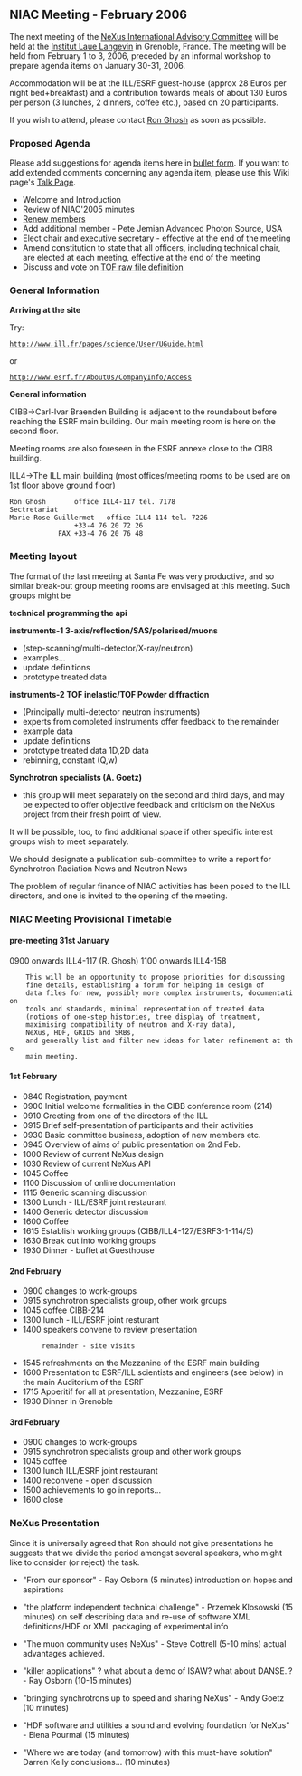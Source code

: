 ==NIAC Meeting - February 2006==
The next meeting of the  [[NIAC | NeXus International Advisory Committee]] will be held at the [http://www.ill.fr Institut Laue Langevin] in Grenoble, France. The meeting will be held from February 1 to 3, 2006, preceded by an informal workshop to prepare agenda items on January 30-31, 2006.

Accommodation will be at the ILL/ESRF guest-house (approx 28 Euros per night bed+breakfast)  and a contribution towards meals of about 130 Euros per person (3 lunches, 2 dinners, coffee etc.), based on 20 participants.

If you wish to attend, please contact [mailto:ghosh@ill.fr Ron Ghosh] as soon as possible.

===Proposed Agenda===
Please add suggestions for agenda items here in [[Help:Editing#Lists | bullet form]].  If you want to add extended comments concerning any agenda item, please use this Wiki page's [[Talk:NIAC_Meetings | Talk Page]].
* Welcome and Introduction
* Review of NIAC'2005 minutes
* [[Membership Dates|Renew members]]
* Add additional member - Pete Jemian Advanced Photon Source, USA
* Elect [[Nominees for officers|chair and executive secretary]] - effective at the end of the meeting
* Amend constitution to state that all officers, including technical chair, are elected at each meeting, effective at the end of the meeting
* Discuss and vote on [[TOFRaw|TOF raw file definition]]

===General Information===



'''Arriving at the site'''

Try:
 http://www.ill.fr/pages/science/User/UGuide.html
or
 http://www.esrf.fr/AboutUs/CompanyInfo/Access

'''General information'''

CIBB->Carl-Ivar Braenden Building is adjacent to
the roundabout before reaching the ESRF main
building. Our main meeting room is here on the second floor.

Meeting rooms are also foreseen in the ESRF annexe close to
the CIBB building.


ILL4->The ILL main building
(most offices/meeting rooms to be used are on 1st floor
above ground floor)

<pre>
Ron Ghosh		office ILL4-117 tel. 7178
Sectretariat
Marie-Rose Guillermet 	office ILL4-114 tel. 7226
				+33-4 76 20 72 26
			FAX	+33-4 76 20 76 48
</pre>

===Meeting layout===

The format of the last meeting at Santa Fe was very
productive, and so similar break-out group meeting
rooms are envisaged at this meeting.  Such groups might be

'''technical         programming the api'''

'''instruments-1     3-axis/reflection/SAS/polarised/muons '''
* (step-scanning/multi-detector/X-ray/neutron)
* examples...
* update definitions
* prototype treated data

'''instruments-2     TOF inelastic/TOF Powder diffraction'''
* (Principally multi-detector neutron instruments)
* experts from completed instruments offer feedback to the remainder
* example data
* update definitions
* prototype treated data 1D,2D data
* rebinning, constant (Q,w)

'''Synchrotron specialists (A. Goetz)'''
* this group will meet separately on the second and third days, and may be expected to offer objective feedback         and criticism on the NeXus project from their fresh point of view.

It will be possible, too, to find additional space if other specific interest groups wish to meet separately.

We should designate a publication sub-committee to write a report for Synchrotron Radiation News and Neutron News 

The problem of regular finance of NIAC activities has been posed to the ILL directors, and one is invited  to the opening of
the meeting.

===NIAC Meeting Provisional Timetable===

====pre-meeting 31st January====


0900 onwards ILL4-117 (R. Ghosh)
1100 onwards ILL4-158

     This will be an opportunity to propose priorities for discussing
     fine details, establishing a forum for helping in design of
     data files for new, possibly more complex instruments, documentation
     tools and standards, minimal representation of treated data
     (notions of one-step histories, tree display of treatment,
     maximising compatibility of neutron and X-ray data),
     NeXus, HDF, GRIDS and SRBs, 
     and generally list and filter new ideas for later refinement at the 
     main meeting.

====1st February====
* 0840 Registration, payment
* 0900 Initial welcome formalities in the CIBB conference room (214)
* 0910 Greeting from one of the directors of the ILL 
* 0915	Brief self-presentation of participants and their activities
* 0930 Basic committee business, adoption of new members etc.
* 0945 Overview of aims of public presentation on 2nd Feb.
* 1000 Review of current NeXus design
* 1030 Review of current NeXus API
* 1045 Coffee
* 1100 Discussion of online documentation
* 1115 Generic scanning discussion 
* 1300 Lunch - ILL/ESRF joint restaurant
* 1400 Generic detector discussion
* 1600 Coffee
* 1615 Establish working groups (CIBB/ILL4-127/ESRF3-1-114/5)
* 1630 Break out into working groups
* 1930 Dinner - buffet at Guesthouse

====2nd February====
* 0900   changes to work-groups
* 0915   synchrotron specialists group, other work groups
* 1045   coffee CIBB-214
* 1300   lunch - ILL/ESRF joint resturant
* 1400   speakers convene to review presentation
         remainder - site visits
* 1545   refreshments on the Mezzanine of the ESRF  main building
* 1600   Presentation to ESRF/ILL scientists and engineers (see below) in the main Auditorium of the ESRF
* 1715   Apperitif for all at presentation, Mezzanine, ESRF
* 1930   Dinner in Grenoble

====3rd February====
* 0900   changes to work-groups
* 0915   synchrotron specialists group and other work groups
* 1045   coffee
* 1300   lunch ILL/ESRF joint restaurant
* 1400   reconvene - open discussion
* 1500   achievements to go in reports...
* 1600   close

===NeXus Presentation===


Since it is universally agreed that Ron should not give presentations he suggests that we divide the period amongst several speakers, who might like to consider (or reject) the task.

* "From our sponsor" - Ray Osborn (5 minutes) introduction on hopes and aspirations

* "the platform independent technical challenge" - Przemek Klosowski (15 minutes) on self describing data and re-use of software XML definitions/HDF or XML packaging of experimental info

* "The muon community uses NeXus" - Steve Cottrell (5-10 mins) actual advantages achieved.

* "killer applications" ? what about a demo of ISAW? what about DANSE..? - Ray Osborn (10-15 minutes)

* "bringing synchrotrons up to speed and sharing NeXus" - Andy Goetz (10 minutes)

* "HDF software and utilities a sound and evolving foundation for NeXus" - Elena Pourmal (15 minutes)

* "Where we are today (and tomorrow) with this must-have solution" Darren Kelly  conclusions...  (10 minutes)